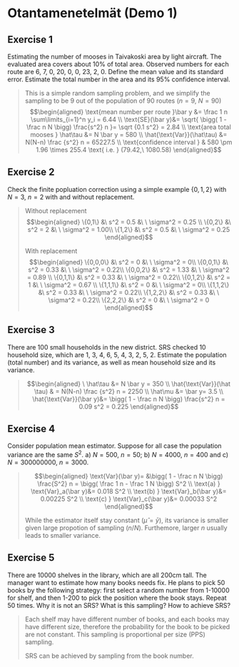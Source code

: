 # Otantamenetelmät (Demo 1)

## Exercise 1

Estimating the number of mooses in Taivakoski area by light aircraft. The evaluated area covers about 10% of total area. Observed numbers for each route are 6, 7, 0, 20, 0, 0, 23, 2, 0. Define the mean value and its standard error. Estimate the total number in the area and its 95% confidence interval.

<blockquote>
This is a simple random sampling problem, and we simplify the sampling to be 9 out of the population of 90 routes ($n=9,\ N=90$)
$$\begin{aligned} 
 \text{mean number per route }\bar y &= \frac 1 n \sum\limits_{i=1}^n y_i = 6.44
\\ \text{SE}(\bar y)&= \sqrt{ \bigg( 1 - \frac n N \bigg) \frac{s^2} n }= \sqrt {0.1 s^2} = 2.84
\\ \text{area total mooses } \hat\tau &= N \bar y = 580
\\ \hat{\text{Var}}(\hat\tau)  &= N(N-n) \frac {s^2} n = 65227.5
\\ \text{confidence interval } & 580 \pm 1.96 \times 255.4 \text{ i.e. } (79.42,\ 1080.58)
\end{aligned}$$
</blockquote>

## Exercise 2

Check the finite popluation correction using a simple example $\{0,1,2\}$ with $N=3, \ n=2$ with and without replacement.

<blockquote>
Without replacement
$$\begin{aligned} 
\{0,1\} &\ s^2 = 0.5 &\ \ \sigma^2 = 0.25  \\
\{0,2\} &\ s^2 = 2 &\ \ \sigma^2 = 1.00\\
\{1,2\} &\ s^2 = 0.5 &\ \ \sigma^2 = 0.25
\end{aligned}$$

With replacement
$$\begin{aligned} 
\{0,0,0\} &\ s^2 = 0  &\ \ \sigma^2 = 0\\
\{0,0,1\} &\ s^2 = 0.33  &\ \ \sigma^2 = 0.22\\
\{0,0,2\} &\ s^2 = 1.33 &\ \ \sigma^2 = 0.89 \\
\{0,1,1\} &\ s^2 = 0.33  &\ \ \sigma^2 = 0.22\\
\{0,1,2\} &\ s^2 = 1  &\ \ \sigma^2 = 0.67 \\
\{1,1,1\} &\ s^2 = 0  &\ \ \sigma^2 = 0\\
\{1,1,2\} &\ s^2 = 0.33  &\ \ \sigma^2 = 0.22\\
\{1,2,2\} &\ s^2 = 0.33  &\ \ \sigma^2 = 0.22\\
\{2,2,2\} &\ s^2 = 0  &\ \ \sigma^2 = 0
\end{aligned}$$
</blockquote>

## Exercise 3

There are 100 small households in the new district. SRS checked 10 household size, which are  1, 3, 4, 6, 5, 4, 3, 2, 5, 2. Estimate the population (total number) and its variance, as well as mean household size and its variance.

<blockquote>
$$\begin{aligned} 
\ \hat\tau &= N \bar y = 350
\\ \hat{\text{Var}}(\hat \tau) & = N(N-n) \frac {s^2} n = 2250
\\ \hat\mu &= \bar y= 3.5
\\ \hat{\text{Var}}(\bar y)&=  \bigg( 1 - \frac n N \bigg) \frac{s^2} n = 0.09 s^2 = 0.225
\end{aligned}$$
</blockquote>

## Exercise 4

Consider population mean estimator. Suppose for all case the population variance are the same $S^2$. a) $N=500,\ n=50$; b) $N=4000,\ n=400$ and c) $N= 300 000 000,\ n = 3000$.

<blockquote>
$$\begin{aligned} 
\text{Var}(\bar y)= &\bigg( 1 - \frac n N \bigg) \frac{S^2} n = \bigg( \frac 1 n - \frac 1 N \bigg) S^2
\\ \text{a) } \text{Var}_a(\bar y)&= 0.018 S^2
\\ \text{b) } \text{Var}_b(\bar y)&= 0.00225 S^2
\\ \text{c) } \text{Var}_c(\bar y)&= 0.00033 S^2
\end{aligned}$$

While the estimator itself stay constant ($\hat \mu=\bar y$), its variance is smaller given large propotion of sampling ($n/N$). Furthemore, larger $n$ usually leads to smaller variance.
</blockquote>

## Exercise 5

There are 10000 shelves in the library, which are all 200cm tall. The manager want to estimate how many books needs fix. He plans to pick 50 books by the following strategy: first select a random number from 1-10000 for shelf, and then 1-200 to pick the position where the book stays. Repeat 50 times. Why it is not an SRS? What is this sampling? How to achieve SRS?

<blockquote>
Each shelf may have different number of books, and each books may have different size, therefore the probability for the book to be picked are not constant. This sampling is proportional per size (PPS) sampling.

SRS can be achieved by sampling from the book number.
</blockquote>